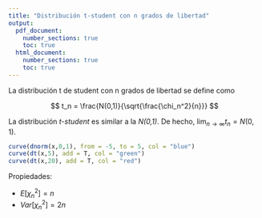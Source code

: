 ```yaml
---
title: "Distribución t-student con n grados de libertad"
output: 
  pdf_document:
    number_sections: true
    toc: true
  html_document:
    number_sections: true
    toc: true
---
```


La distribución t de student con n grados de libertad se define como

$$
t_n = \frac{N(0,1)}{\sqrt{\frac{\chi_n^2}{n}}}
$$

La distribución *t-student* es similar a la *N(0,1)*. De hecho, $\lim _{n \to \infty} t_n = N(0,1)$.

```r
curve(dnorm(x,0,1), from = -5, to = 5, col = "blue")
curve(dt(x,5), add = T, col = "green")
curve(dt(x,20), add = T, col = "red")
```

Propiedades:

* $E[\chi_n^2] = n$
* $Var[\chi_n^2] = 2n$

